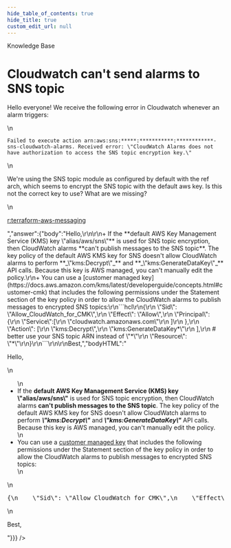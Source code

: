 ```yaml
---
hide_table_of_contents: true
hide_title: true
custom_edit_url: null
---
```



<head>
  <link rel="canonical" href="https://github.com/gruntwork-io/knowledge-base/discussions/238" />
</head>

<CenterLayout>
<span className="searchCategory">Knowledge Base</span>
<h1>Cloudwatch can&apos;t send alarms to SNS topic</h1>
<GitHub discussion={{"id":"D_kwDOF8slf84AO6Vk","number":238,"author":{"login":"umm0n"},"title":"Cloudwatch can't send alarms to SNS topic","body":"Hello everyone! We receive the following error in Cloudwatch whenever an alarm triggers:\r\n\r\n` Failed to execute action arn:aws:sns:*****:***********:************-sns-cloudwatch-alarms. Received error: \"CloudWatch Alarms does not have authorization to access the SNS topic encryption key.\" `\r\n\r\nWe're using the SNS topic module as configured by default with the ref arch, which seems to encrypt the SNS topic with the default aws key. Is this not the correct key to use? What are we missing?\r\n\r\n[r:terraform-aws-messaging](https://github.com/gruntwork-io/terraform-aws-messaging)","bodyHTML":"<p dir=\"auto\">Hello everyone! We receive the following error in Cloudwatch whenever an alarm triggers:</p>\n<p dir=\"auto\"><code class=\"notranslate\">Failed to execute action arn:aws:sns:*****:***********:************-sns-cloudwatch-alarms. Received error: \"CloudWatch Alarms does not have authorization to access the SNS topic encryption key.\"</code></p>\n<p dir=\"auto\">We're using the SNS topic module as configured by default with the ref arch, which seems to encrypt the SNS topic with the default aws key. Is this not the correct key to use? What are we missing?</p>\n<p dir=\"auto\"><a href=\"https://github.com/gruntwork-io/terraform-aws-messaging\">r:terraform-aws-messaging</a></p>","answer":{"body":"Hello,\r\n\r\n+ If the **default AWS Key Management Service (KMS) key \"alias/aws/sns\"** is used for SNS topic encryption, then CloudWatch alarms **can't publish messages to the SNS topic**. The key policy of the default AWS KMS key for SNS doesn't allow CloudWatch alarms to perform **_\"kms:Decrypt\"_** and **_\"kms:GenerateDataKey\"_** API calls. Because this key is AWS managed, you can't manually edit the policy.\r\n+ You can use a [customer managed key](https://docs.aws.amazon.com/kms/latest/developerguide/concepts.html#customer-cmk) that includes the following permissions under the Statement section of the key policy in order to allow the CloudWatch alarms to publish messages to encrypted SNS topics:\r\n```hcl\r\n{\r\n    \"Sid\": \"Allow_CloudWatch_for_CMK\",\r\n    \"Effect\": \"Allow\",\r\n    \"Principal\": {\r\n        \"Service\":[\r\n            \"cloudwatch.amazonaws.com\"\r\n        ]\r\n    },\r\n    \"Action\": [\r\n        \"kms:Decrypt\",\r\n         \"kms:GenerateDataKey*\"\r\n    ],\r\n    # better use your SNS topic ARN instead of \"*\"\r\n    \"Resource\": \"*\"\r\n}\r\n```\r\n\r\nBest,","bodyHTML":"<p dir=\"auto\">Hello,</p>\n<ul dir=\"auto\">\n<li>If the <strong>default AWS Key Management Service (KMS) key \"alias/aws/sns\"</strong> is used for SNS topic encryption, then CloudWatch alarms <strong>can't publish messages to the SNS topic</strong>. The key policy of the default AWS KMS key for SNS doesn't allow CloudWatch alarms to perform <strong><em>\"kms:Decrypt\"</em></strong> and <strong><em>\"kms:GenerateDataKey\"</em></strong> API calls. Because this key is AWS managed, you can't manually edit the policy.</li>\n<li>You can use a <a href=\"https://docs.aws.amazon.com/kms/latest/developerguide/concepts.html#customer-cmk\" rel=\"nofollow\">customer managed key</a> that includes the following permissions under the Statement section of the key policy in order to allow the CloudWatch alarms to publish messages to encrypted SNS topics:</li>\n</ul>\n<div class=\"highlight highlight-source-terraform notranslate position-relative overflow-auto\" dir=\"auto\" data-snippet-clipboard-copy-content=\"{\n    &quot;Sid&quot;: &quot;Allow_CloudWatch_for_CMK&quot;,\n    &quot;Effect&quot;: &quot;Allow&quot;,\n    &quot;Principal&quot;: {\n        &quot;Service&quot;:[\n            &quot;cloudwatch.amazonaws.com&quot;\n        ]\n    },\n    &quot;Action&quot;: [\n        &quot;kms:Decrypt&quot;,\n         &quot;kms:GenerateDataKey*&quot;\n    ],\n    # better use your SNS topic ARN instead of &quot;*&quot;\n    &quot;Resource&quot;: &quot;*&quot;\n}\"><pre>{\n    <span class=\"pl-s\"><span class=\"pl-pds\">\"</span>Sid<span class=\"pl-pds\">\"</span></span><span class=\"pl-k\">:</span> <span class=\"pl-s\"><span class=\"pl-pds\">\"</span>Allow_CloudWatch_for_CMK<span class=\"pl-pds\">\"</span></span>,\n    <span class=\"pl-s\"><span class=\"pl-pds\">\"</span>Effect<span class=\"pl-pds\">\"</span></span><span class=\"pl-k\">:</span> <span class=\"pl-s\"><span class=\"pl-pds\">\"</span>Allow<span class=\"pl-pds\">\"</span></span>,\n    <span class=\"pl-s\"><span class=\"pl-pds\">\"</span>Principal<span class=\"pl-pds\">\"</span></span><span class=\"pl-k\">:</span> {\n        <span class=\"pl-s\"><span class=\"pl-pds\">\"</span>Service<span class=\"pl-pds\">\"</span></span><span class=\"pl-k\">:</span>[\n            <span class=\"pl-s\"><span class=\"pl-pds\">\"</span>cloudwatch.amazonaws.com<span class=\"pl-pds\">\"</span></span>\n        ]\n    },\n    <span class=\"pl-s\"><span class=\"pl-pds\">\"</span>Action<span class=\"pl-pds\">\"</span></span><span class=\"pl-k\">:</span> [\n        <span class=\"pl-s\"><span class=\"pl-pds\">\"</span>kms:Decrypt<span class=\"pl-pds\">\"</span></span>,\n         <span class=\"pl-s\"><span class=\"pl-pds\">\"</span>kms:GenerateDataKey*<span class=\"pl-pds\">\"</span></span>\n    ],\n    <span class=\"pl-c\"><span class=\"pl-c\">#</span> better use your SNS topic ARN instead of \"*\"</span>\n    <span class=\"pl-s\"><span class=\"pl-pds\">\"</span>Resource<span class=\"pl-pds\">\"</span></span><span class=\"pl-k\">:</span> <span class=\"pl-s\"><span class=\"pl-pds\">\"</span>*<span class=\"pl-pds\">\"</span></span>\n}</pre></div>\n<p dir=\"auto\">Best,</p>"}}} />

</CenterLayout>
  

<!-- ##DOCS-SOURCER-START
{
  "sourcePlugin": "github-discussions",
  "hash": "c4fdca899514567c749e87ab6caf7bcc"
}
##DOCS-SOURCER-END -->
